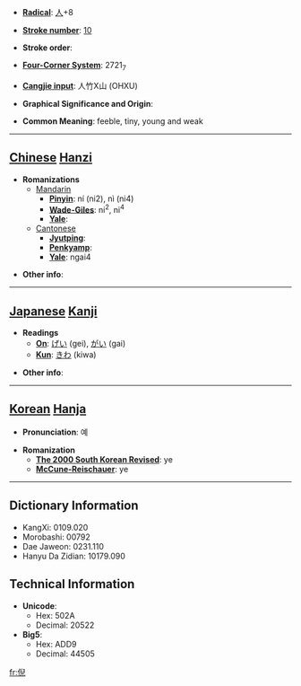 * '''[[Wiktionary:Chinese radical index| Radical]]''': [[Wiktionary:Chinese radical index 人|人]]+8

* '''[[Wiktionary:Chinese total strokes index|Stroke number]]''': [[Wiktionary:Chinese total strokes index 10|10]]

* '''Stroke order''': 

* '''[[Wiktionary:Chinese four corner index|Four-Corner System]]''': 2721<sub>7</sub>

* '''[[Wiktionary:Chinese Cangjie index|Cangjie input]]''': 人竹X山 (OHXU)

* '''Graphical Significance and Origin''': 

* '''Common Meaning''': feeble, tiny, young and weak

----

== [[Chinese]] [[Hanzi]] ==

* '''Romanizations'''
** [[Mandarin]]
*** '''[[Pinyin]]''': ní (ni2), nì (ni4)
*** '''[[Wade-Giles]]''': ni<sup>2</sup>, ni<sup>4</sup>
*** '''[[Yale]]''': 
**[[Cantonese]]
***'''[[Jyutping]]''':
***'''[[Penkyamp]]''': 
***'''[[Yale]]''': ngai4

* '''Other info''': 

----

== [[Japanese]] [[Kanji]] ==

* '''Readings'''
** '''[[On]]''': [[げい]] (gei), [[がい]] (gai)
** '''[[Kun]]''': [[きわ]] (kiwa)

* '''Other info''':  

----

== [[Korean]] [[Hanja]] ==

* '''Pronunciation''': 예

* '''Romanization'''
** '''[[The 2000 South Korean Revised Romanization|The 2000 South Korean Revised]]''': ye
** '''[[McCune-Reischauer]]''': ye

----

== Dictionary Information ==

* KangXi: 0109.020
* Morobashi: 00792
* Dae Jaweon: 0231.110
* Hanyu Da Zidian: 10179.090

== Technical Information ==

* '''Unicode''':
** Hex: 502A
** Decimal: 20522
* '''Big5''':
** Hex: ADD9
** Decimal: 44505

[[fr:倪]]